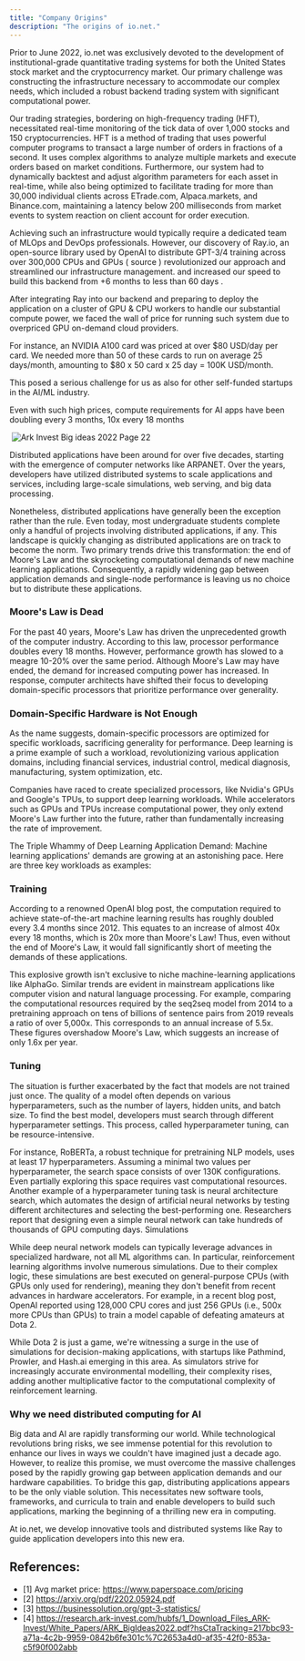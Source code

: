 ```yaml
---
title: "Company Origins"
description: "The origins of io.net."
---
```


Prior to June 2022, io.net was exclusively devoted to the development of institutional-grade quantitative trading systems for both the United States stock market and the cryptocurrency market. Our primary challenge was constructing the infrastructure necessary to accommodate our complex needs, which included a robust backend trading system with significant computational power.

Our trading strategies, bordering on high-frequency trading (HFT), necessitated real-time monitoring of the tick data of over 1,000 stocks and 150 cryptocurrencies. HFT is a method of trading that uses powerful computer programs to transact a large number of orders in fractions of a second. It uses complex algorithms to analyze multiple markets and execute orders based on market conditions. Furthermore, our system had to dynamically backtest and adjust algorithm parameters for each asset in real-time, while also being optimized to facilitate trading for more than 30,000 individual clients across ETrade.com, Alpaca.markets, and Binance.com, maintaining a latency below 200 milliseconds from market events to system reaction on client account for order execution.

Achieving such an infrastructure would typically require a dedicated team of MLOps and DevOps professionals. However, our discovery of Ray.io, an open-source library used by OpenAI to distribute GPT-3/4 training across over 300,000 CPUs and GPUs ( source ) revolutionized our approach and streamlined our infrastructure management. and increased our speed to build this backend from \+6 months to less than 60 days .

After integrating Ray into our backend and preparing to deploy the application on a cluster of GPU & CPU workers to handle our substantial compute power, we faced the wall of price for running such system due to overpriced GPU on-demand cloud providers.

For instance, an NVIDIA A100 card was priced at over \$80 USD/day per card. We needed more than 50 of these cards to run on average 25 days/month, amounting to \$80 x 50 card x 25 day = 100K USD/month.

This posed a serious challenge for us as also for other self-funded startups in the AI/ML industry.

Even with such high prices, compute requirements for AI apps have been doubling every 3 months, 10x every 18 months

<Frame>
  <img
    src="/images/docs/53a239d-Screenshot_2023-07-19_at_9.22.59_PM.png"
    alt=""
    className="mx-auto"
    style={{ width:"75%" }}
  />
</Frame>

<Frame>
  <img
    src="/images/docs/44d6915-image.png"
    alt="Ark Invest Big ideas 2022 Page 22"
    className="mx-auto"
    style={{ width:"74%" }}
  />
</Frame>

Distributed applications have been around for over five decades, starting with the emergence of computer networks like ARPANET. Over the years, developers have utilized distributed systems to scale applications and services, including large-scale simulations, web serving, and big data processing.

Nonetheless, distributed applications have generally been the exception rather than the rule. Even today, most undergraduate students complete only a handful of projects involving distributed applications, if any. This landscape is quickly changing as distributed applications are on track to become the norm. Two primary trends drive this transformation: the end of Moore's Law and the skyrocketing computational demands of new machine learning applications. Consequently, a rapidly widening gap between application demands and single-node performance is leaving us no choice but to distribute these applications.

### Moore's Law is Dead

For the past 40 years, Moore's Law has driven the unprecedented growth of the computer industry. According to this law, processor performance doubles every 18 months. However, performance growth has slowed to a meagre 10-20% over the same period. Although Moore's Law may have ended, the demand for increased computing power has increased. In response, computer architects have shifted their focus to developing domain-specific processors that prioritize performance over generality.

### Domain-Specific Hardware is Not Enough

As the name suggests, domain-specific processors are optimized for specific workloads, sacrificing generality for performance. Deep learning is a prime example of such a workload, revolutionizing various application domains, including financial services, industrial control, medical diagnosis, manufacturing, system optimization, etc.

Companies have raced to create specialized processors, like Nvidia's GPUs and Google's TPUs, to support deep learning workloads. While accelerators such as GPUs and TPUs increase computational power, they only extend Moore's Law further into the future, rather than fundamentally increasing the rate of improvement.

The Triple Whammy of Deep Learning Application Demand: Machine learning applications' demands are growing at an astonishing pace. Here are three key workloads as examples:

### Training

According to a renowned OpenAI blog post, the computation required to achieve state-of-the-art machine learning results has roughly doubled every 3.4 months since 2012. This equates to an increase of almost 40x every 18 months, which is 20x more than Moore's Law\! Thus, even without the end of Moore's Law, it would fall significantly short of meeting the demands of these applications.

This explosive growth isn't exclusive to niche machine-learning applications like AlphaGo. Similar trends are evident in mainstream applications like computer vision and natural language processing. For example, comparing the computational resources required by the seq2seq model from 2014 to a pretraining approach on tens of billions of sentence pairs from 2019 reveals a ratio of over 5,000x. This corresponds to an annual increase of 5.5x. These figures overshadow Moore's Law, which suggests an increase of only 1.6x per year.

### Tuning

The situation is further exacerbated by the fact that models are not trained just once. The quality of a model often depends on various hyperparameters, such as the number of layers, hidden units, and batch size. To find the best model, developers must search through different hyperparameter settings. This process, called hyperparameter tuning, can be resource-intensive.

For instance, RoBERTa, a robust technique for pretraining NLP models, uses at least 17 hyperparameters. Assuming a minimal two values per hyperparameter, the search space consists of over 130K configurations. Even partially exploring this space requires vast computational resources. Another example of a hyperparameter tuning task is neural architecture search, which automates the design of artificial neural networks by testing different architectures and selecting the best-performing one. Researchers report that designing even a simple neural network can take hundreds of thousands of GPU computing days. Simulations

While deep neural network models can typically leverage advances in specialized hardware, not all ML algorithms can. In particular, reinforcement learning algorithms involve numerous simulations. Due to their complex logic, these simulations are best executed on general-purpose CPUs (with GPUs only used for rendering), meaning they don't benefit from recent advances in hardware accelerators. For example, in a recent blog post, OpenAI reported using 128,000 CPU cores and just 256 GPUs (i.e., 500x more CPUs than GPUs) to train a model capable of defeating amateurs at Dota 2.

While Dota 2 is just a game, we're witnessing a surge in the use of simulations for decision-making applications, with startups like Pathmind, Prowler, and Hash.ai emerging in this area. As simulators strive for increasingly accurate environmental modelling, their complexity rises, adding another multiplicative factor to the computational complexity of reinforcement learning.

### Why we need distributed computing for AI

Big data and AI are rapidly transforming our world. While technological revolutions bring risks, we see immense potential for this revolution to enhance our lives in ways we couldn't have imagined just a decade ago. However, to realize this promise, we must overcome the massive challenges posed by the rapidly growing gap between application demands and our hardware capabilities. To bridge this gap, distributing applications appears to be the only viable solution. This necessitates new software tools, frameworks, and curricula to train and enable developers to build such applications, marking the beginning of a thrilling new era in computing.

At io.net, we develop innovative tools and distributed systems like Ray to guide application developers into this new era.

## References:

- [1] Avg market price: https://www.paperspace.com/pricing
- [2] https://arxiv.org/pdf/2202.05924.pdf
- [3] https://businessolution.org/gpt-3-statistics/
- [4] https://research.ark-invest.com/hubfs/1_Download_Files_ARK-Invest/White_Papers/ARK_BigIdeas2022.pdf?hsCtaTracking=217bbc93-a71a-4c2b-9959-0842b6fe301c%7C2653a4d0-af35-42f0-853a-c5f90f002abb